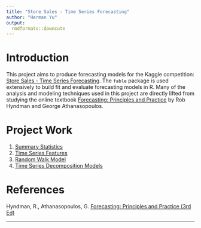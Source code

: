 ```yaml
---
title: "Store Sales - Time Series Forecasting"
author: "Herman Yu"
output:
  rmdformats::downcute
---
```


# Introduction

This project aims to produce forecasting models for the Kaggle competition: [Store Sales - Time Series Forecasting](https://www.kaggle.com/competitions/store-sales-time-series-forecasting/overview). The `fable` package is used extensively to build fit and evaluate forecasting models in R. Many of the analysis and modeling techniques used in this project are directly lifted from studying the online textbook [Forecasting: Principles and Practice](https://otexts.com/fpp3/) by Rob Hyndman and George Athanasopoulos.

# Project Work

1) [Summary Statistics](01-Summary-Statistics.html)
2) [Time Series Features](02-Time-Series-Features.html)
3) [Random Walk Model](03-Random-Walk-Model.html)
4) [Time Series Decomposition Models](04-TS-Decomposition-Model.html)

# References

Hyndman, R., Athanasopoulos, G. [Forecasting: Principles and Practice (3rd Ed)](https://otexts.com/fpp3/)

---